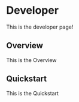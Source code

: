 # Developer

This is the developer page!

## Overview

This is the Overview

## Quickstart

This is the Quickstart
